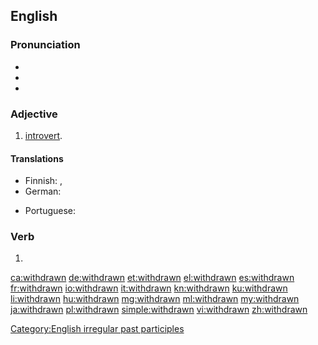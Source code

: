 ==English==

===Pronunciation===
* {{IPA|/wɪðˈdrɔːn/|/wɪθˈdɹɔːn/|lang=en}}
* {{audio|en-us-withdrawn.ogg|Audio (US)|lang=en}}
* {{rhymes|ɔːn|lang=en}}

===Adjective===
{{en-adj}}

# [[introvert]].

====Translations====
{{trans-top|introvert}}
* Finnish: {{t|fi|fisisäänpäinkääntynyt}}, {{t+|fi|sulkeutunut}}
* German: {{t+|de|verschlossen}}
{{trans-mid}}
* Portuguese: {{t+|pt|introvertido|m}}
{{trans-bottom}}

===Verb===
{{head|en|past participle}}

# {{past participle of|withdraw|lang=en|nocat=1}}

[[Category:English irregular past participles]]

[[ca:withdrawn]]
[[de:withdrawn]]
[[et:withdrawn]]
[[el:withdrawn]]
[[es:withdrawn]]
[[fr:withdrawn]]
[[io:withdrawn]]
[[it:withdrawn]]
[[kn:withdrawn]]
[[ku:withdrawn]]
[[li:withdrawn]]
[[hu:withdrawn]]
[[mg:withdrawn]]
[[ml:withdrawn]]
[[my:withdrawn]]
[[ja:withdrawn]]
[[pl:withdrawn]]
[[simple:withdrawn]]
[[vi:withdrawn]]
[[zh:withdrawn]]
